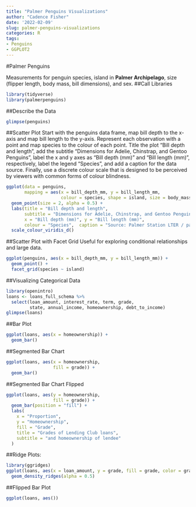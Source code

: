 ```yaml
---
title: "Palmer Penguins Visualizations"
author: "Cadence Fisher"
date: '2022-02-09'
slug: palmer-penguins-visualizations
categories: R
tags:
- Penguins
- GGPLOT2
---
```


#Palmer Penguins

Measurements for penguin species, island in **Palmer Archipelago**, size (flipper length, body mass, bill dimensions), and sex.
##Call Libraries
```r
library(tidyverse)
library(palmerpenguins)
```
##Describe the Data
```r
glimpse(penguins)
```



##Scatter Plot 
Start with the penguins data frame, map bill depth to the x-axis and map bill length to the y-axis. Represent each observation with a point and map species to the colour of each point. Title the plot "Bill depth and length", add the subtitle "Dimensions for Adelie, Chinstrap, and Gentoo Penguins", label the x and y axes as "Bill depth (mm)" and "Bill length (mm)", respectively, label the legend "Species", and add a caption for the data source. Finally, use a discrete colour scale that is designed to be perceived by viewers with common forms of colour blindness.
```r
ggplot(data = penguins, 
       mapping = aes(x = bill_depth_mm, y = bill_length_mm,
                     colour = species, shape = island, size = body_mass_g, alpha = flipper_length_mm)) +
  geom_point(size = 2, alpha = 0.5) +
  labs(title = "Bill depth and length",
       subtitle = "Dimensions for Adelie, Chinstrap, and Gentoo Penguins",
       x = "Bill depth (mm)", y = "Bill length (mm)",
       colour = "Species",  caption = "Source: Palmer Station LTER / palmerpenguins package") +
  scale_colour_viridis_d()
```

##Scatter Plot with Facet Grid
Useful for exploring conditional relationships and large data.
```r
ggplot(penguins, aes(x = bill_depth_mm, y = bill_length_mm)) + 
  geom_point() +
  facet_grid(species ~ island)
```

##Visualizing Categorical Data
```r
library(openintro)
loans <- loans_full_schema %>%
  select(loan_amount, interest_rate, term, grade, 
         state, annual_income, homeownership, debt_to_income)
glimpse(loans)
```

##Bar Plot
```r
ggplot(loans, aes(x = homeownership)) +
  geom_bar()
```

##Segmented Bar Chart
```r
ggplot(loans, aes(x = homeownership, 
                  fill = grade)) +
  geom_bar()
```
##Segmented Bar Chart Flipped
```r
ggplot(loans, aes(y = homeownership,
                  fill = grade)) +
  geom_bar(position = "fill") +
  labs(
    x = "Proportion",
    y = "Homeownership",
    fill = "Grade",
    title = "Grades of Lending Club loans",
    subtitle = "and homeownership of lendee"
  )
```

##Ridge Plots:
```r
library(ggridges)
ggplot(loans, aes(x = loan_amount, y = grade, fill = grade, color = grade)) + 
  geom_density_ridges(alpha = 0.5)
```

##Flipped Bar Plot
```r
ggplot(loans, aes())
```

